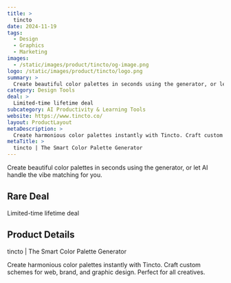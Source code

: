```yaml
---
title: >
  tincto
date: 2024-11-19
tags:
  - Design
  - Graphics
  - Marketing
images:
  - /static/images/product/tincto/og-image.png
logo: /static/images/product/tincto/logo.png
summary: >
  Create beautiful color palettes in seconds using the generator, or let AI handle the vibe matching for you.
category: Design Tools
deal: >
  Limited-time lifetime deal
subcategory: AI Productivity & Learning Tools
website: https://www.tincto.co/
layout: ProductLayout
metaDescription: >
  Create harmonious color palettes instantly with Tincto. Craft custom schemes for web, brand, and graphic design. Perfect for all creatives.
metaTitle: >
  tincto | The Smart Color Palette Generator
---
```

Create beautiful color palettes in seconds using the generator, or let AI handle the vibe matching for you.

## Rare Deal

Limited-time lifetime deal

## Product Details
tincto | The Smart Color Palette Generator

Create harmonious color palettes instantly with Tincto. Craft custom schemes for web, brand, and graphic design. Perfect for all creatives.

